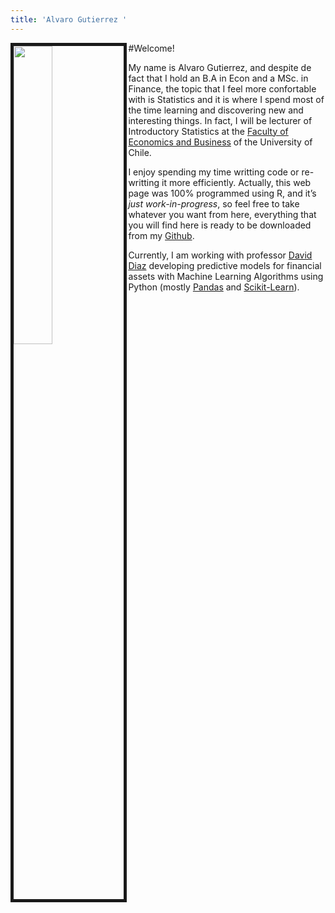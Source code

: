```yaml
---
title: 'Alvaro Gutierrez '
---
```



<img src="images/profile/guty_rat.jpg" style="width:35%; border:5px solid; margin-right: 2px" align="left">


#Welcome!


My name is Alvaro Gutierrez, and despite de fact that I hold an B.A in Econ and a MSc. in Finance, the topic that I feel more confortable with is Statistics and it is where I spend most of the time learning and discovering new and interesting things. In fact, I will be lecturer of Introductory Statistics at the [Faculty of Economics and Business](http://www.fen.uchile.cl/en) of the University of Chile.



I enjoy spending my time writting code or re-writting it more efficiently. Actually, this web page was 100% programmed using R, and it's _just work-in-progress_, so feel free to take whatever you want from here, everything that you will find here is ready to be downloaded from my [Github](https://github.com/alvarogutyerrez).


Currently, I am working with professor [David Diaz](http://negocios.uchile.cl/academico_detalle.php?id=51) developing predictive models for financial assets with Machine Learning Algorithms using Python (mostly [Pandas](http://pandas.pydata.org/pandas-docs/version/0.15/tutorials.html) and [Scikit-Learn](https://scikit-learn.org/stable/)). 

 
